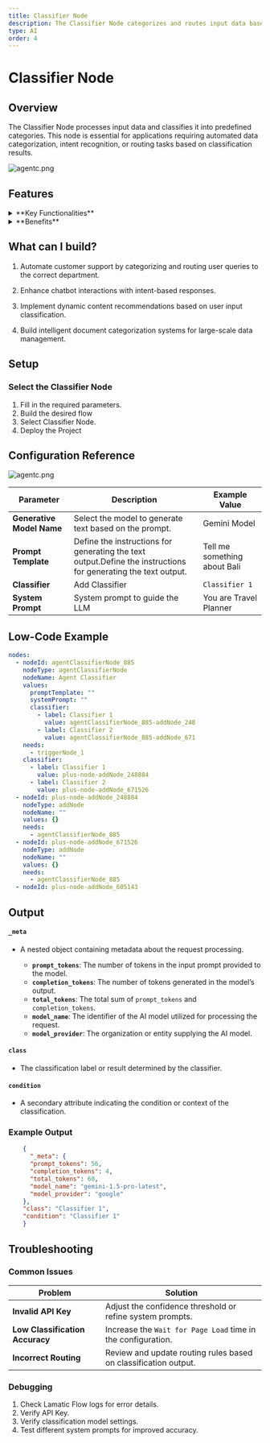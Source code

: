 ```yaml
---
title: Classifier Node
description: The Classifier Node categorizes and routes input data based on predefined classification criteria
type: AI
order: 4
---
```


# Classifier Node

<NodeOverview slug="classifier-node" type="ai"/>

## Overview

The Classifier Node processes input data and classifies it into predefined categories. This node is essential for applications requiring automated data categorization, intent recognition, or routing tasks based on classification results.

![agentc.png](../img/agentc/agent-classifier.png)

## Features

<details>
  <summary>**Key Functionalities**</summary>
  1. **Multi-Input Classification:** Supports both text and structured data inputs for classification. 
  2. **Customizable Categories:** Allows defining specific categories for classification based on application needs. 
  3. **Intent Recognition:** Identifies user intent from textual input and maps it to predefined intents. 
  4. **Automated Routing:** Routes data or user queries to the appropriate workflow based on classification results. 
  5. **LLM Integration:** Uses large language models to enhance classification accuracy and contextual understanding.
</details>

<details>
  <summary>**Benefits**</summary>
  1. **Improved Automation:** Reduces manual intervention by automatically categorizing input data. 
  2. **Enhanced User Experience:** Directs queries or data to the appropriate processing module efficiently. 
  3. **Scalability:** Supports multiple classification tasks across different domains. 
  4. **Efficiency:** Streamlines flow by integrating classification and routing into a single node. 
  5. **AI-Powered Accuracy:** Leverages advanced AI models for context-aware classification.
</details>

## What can I build?

1. Automate customer support by categorizing and routing user queries to the correct department.

1. Enhance chatbot interactions with intent-based responses.

1. Implement dynamic content recommendations based on user input classification.

1. Build intelligent document categorization systems for large-scale data management.

## Setup

### Select the Classifier Node

1. Fill in the required parameters.
1. Build the desired flow
1. Select Classifier Node.
1. Deploy the Project

## Configuration Reference

![agentc.png](../img/agentc/agent-classifier-config.webp)

| **Parameter**             | **Description**                                                                                                | **Example Value**            |
| ------------------------- | -------------------------------------------------------------------------------------------------------------- | ---------------------------- |
| **Generative Model Name** | Select the model to generate text based on the prompt.                                                         | Gemini Model                 |
| **Prompt Template**       | Define the instructions for generating the text output.Define the instructions for generating the text output. | Tell me something about Bali |
| **Classifier**            | Add Classifier                                                                                                 | `Classifier 1`               |
| **System Prompt**         | System prompt to guide the LLM                                                                                 | You are Travel Planner       |

## Low-Code Example

```yaml
nodes:
  - nodeId: agentClassifierNode_885
    nodeType: agentClassifierNode
    nodeName: Agent Classifier
    values:
      promptTemplate: ""
      systemPrompt: ""
      classifier:
        - label: Classifier 1
          value: agentClassifierNode_885-addNode_248
        - label: Classifier 2
          value: agentClassifierNode_885-addNode_671
    needs:
      - triggerNode_1
    classifier:
      - label: Classifier 1
        value: plus-node-addNode_248884
      - label: Classifier 2
        value: plus-node-addNode_671526
  - nodeId: plus-node-addNode_248884
    nodeType: addNode
    nodeName: ""
    values: {}
    needs:
      - agentClassifierNode_885
  - nodeId: plus-node-addNode_671526
    nodeType: addNode
    nodeName: ""
    values: {}
    needs:
      - agentClassifierNode_885
  - nodeId: plus-node-addNode_605143
```

## Output 

#### `_meta`
- A nested object containing metadata about the request processing.

  - **`prompt_tokens`**: The number of tokens in the input prompt provided to the model.
  - **`completion_tokens`**: The number of tokens generated in the model’s output.
  - **`total_tokens`**: The total sum of `prompt_tokens` and `completion_tokens`.
  - **`model_name`**: The identifier of the AI model utilized for processing the request.
  - **`model_provider`**: The organization or entity supplying the AI model.

#### `class`
- The classification label or result determined by the classifier.

#### `condition`
- A secondary attribute indicating the condition or context of the classification.

### Example Output

```json
    {
      "_meta": {
      "prompt_tokens": 56,
      "completion_tokens": 4,
      "total_tokens": 60,
      "model_name": "gemini-1.5-pro-latest",
      "model_provider": "google"
    },
    "class": "Classifier 1",
    "condition": "Classifier 1"
    }
```

## Troubleshooting

### Common Issues

| **Problem**                     | **Solution**                                                    |
| ------------------------------- | --------------------------------------------------------------- |
| **Invalid API Key**             | Adjust the confidence threshold or refine system prompts.       |
| **Low Classification Accuracy** | Increase the `Wait for Page Load` time in the configuration.    |
| **Incorrect Routing**           | Review and update routing rules based on classification output. |

### Debugging

1. Check Lamatic Flow logs for error details.
1. Verify API Key.
1. Verify classification model settings.
1. Test different system prompts for improved accuracy.
